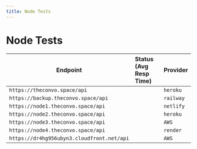 ---
title: Node Tests
---


# Node Tests

| Endpoint 	| Status (Avg Resp Time)  | Provider	|
|-	|:-	|:-	|
| `https://theconvo.space/api` 	| <TestNode testUrl="https://theconvo.space/api"/> 	| `heroku` |
| `https://backup.theconvo.space/api` 	| <TestNode testUrl="https://backup.theconvo.space/api"/> 	| `railway` |
| `https://node1.theconvo.space/api` 	| <TestNode testUrl="https://node1.theconvo.space/api"/> 	| `netlify` |
| `https://node2.theconvo.space/api`     	| <TestNode testUrl="https://node2.theconvo.space/api"/> 	| `heroku` |
| `https://node3.theconvo.space/api` 	| <TestNode testUrl="https://node3.theconvo.space/api"/> 	| `AWS` |
| `https://node4.theconvo.space/api` 	| <TestNode testUrl="https://node4.theconvo.space/api"/> 	| `render` |
| `https://dr4hg956ubyn3.cloudfront.net/api` 	| <TestNode testUrl="https://dr4hg956ubyn3.cloudfront.net/api"/> 	| `AWS` |
